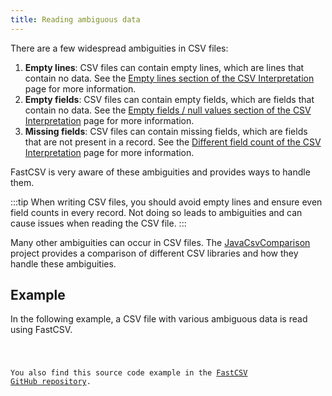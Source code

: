 ```yaml
---
title: Reading ambiguous data
---
```



There are a few widespread ambiguities in CSV files:

1. **Empty lines**: CSV files can contain empty lines, which are lines that contain no data.
   See the [Empty lines section of the CSV Interpretation](/architecture/interpretation/#empty-lines) page for more information.
2. **Empty fields**: CSV files can contain empty fields, which are fields that contain no data.
   See the [Empty fields / null values section of the CSV Interpretation](/architecture/interpretation/#empty-fields--null-values) page for more information.
3. **Missing fields**: CSV files can contain missing fields, which are fields that are not present in a record.
   See the [Different field count of the CSV Interpretation](/architecture/interpretation/#different-field-count) page for more information.

FastCSV is very aware of these ambiguities and provides ways to handle them.

:::tip
When writing CSV files, you should avoid empty lines and ensure even field counts in every record.
Not doing so leads to ambiguities and can cause issues when reading the CSV file.
:::

Many other ambiguities can occur in CSV files. The
[JavaCsvComparison](https://github.com/osiegmar/JavaCsvComparison) project provides a comparison of different CSV
libraries and how they handle these ambiguities.

## Example

In the following example, a CSV file with various ambiguous data is read using FastCSV.

<Code code={sourceCode} title="ExampleCsvReaderWithFaultyData.java" lang="java"/>

You also find this source code example in the
[FastCSV GitHub repository](https://github.com/osiegmar/FastCSV/blob/main/example/src/main/java/example/ExampleCsvReaderWithFaultyData.java).
